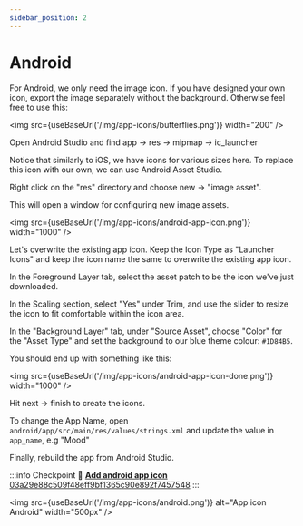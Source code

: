 ```yaml
---
sidebar_position: 2
---
```



# Android

For Android, we only need the image icon. If you have designed your own icon, export the image separately without the background. Otherwise feel free to use this:

<img src={useBaseUrl('/img/app-icons/butterflies.png')} width="200" />

Open Android Studio and find app -> res -> mipmap -> ic_launcher

Notice that similarly to iOS, we have icons for various sizes here. To replace this icon with our own, we can use Android Asset Studio.

Right click on the "res" directory and choose new -> "image asset".

This will open a window for configuring new image assets.

<img src={useBaseUrl('/img/app-icons/android-app-icon.png')} width="1000" />

Let's overwrite the existing app icon. Keep the Icon Type as "Launcher Icons" and keep the icon name the same to overwrite the existing app icon.

In the Foreground Layer tab, select the asset patch to be the icon we've just downloaded.

In the Scaling section, select "Yes" under Trim, and use the slider to resize the icon to fit comfortable within the icon area.

In the "Background Layer" tab, under "Source Asset", choose "Color" for the "Asset Type" and set the background to our blue theme colour: `#1D84B5`.

You should end up with something like this:

<img
  src={useBaseUrl('/img/app-icons/android-app-icon-done.png')}
  width="1000"
/>

Hit next -> finish to create the icons.

To change the App Name, open `android/app/src/main/res/values/strings.xml` and update the value in `app_name`, e.g "Mood"

Finally, rebuild the app from Android Studio.

:::info Checkpoint 🔗
[**Add android app icon** 03a29e88c509f48eff9bf1365c90e892f7457548](https://github.com/kadikraman/MoodTracker/commit/03a29e88c509f48eff9bf1365c90e892f7457548)
:::

<img
  src={useBaseUrl('/img/app-icons/android.png')}
  alt="App icon Android"
  width="500px"
/>
